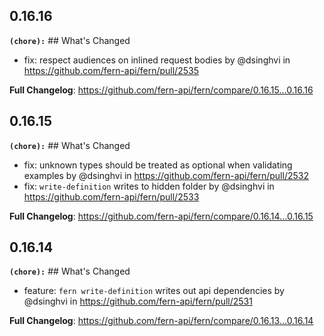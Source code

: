 ## 0.16.16
**`(chore):`** ## What's Changed
* fix: respect audiences on inlined request bodies by @dsinghvi in https://github.com/fern-api/fern/pull/2535


**Full Changelog**: https://github.com/fern-api/fern/compare/0.16.15...0.16.16

## 0.16.15
**`(chore):`** ## What's Changed
* fix: unknown types should be treated as optional when validating examples by @dsinghvi in https://github.com/fern-api/fern/pull/2532
* fix: `write-definition` writes to hidden folder by @dsinghvi in https://github.com/fern-api/fern/pull/2533


**Full Changelog**: https://github.com/fern-api/fern/compare/0.16.14...0.16.15

## 0.16.14
**`(chore):`** ## What's Changed
* feature: `fern write-definition` writes out api dependencies by @dsinghvi in https://github.com/fern-api/fern/pull/2531


**Full Changelog**: https://github.com/fern-api/fern/compare/0.16.13...0.16.14

